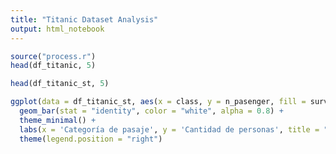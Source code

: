 ```yaml
---
title: "Titanic Dataset Analysis"
output: html_notebook
---
```

```r
source("process.r")
head(df_titanic, 5)
```
```r
head(df_titanic_st, 5)
```

```r
ggplot(data = df_titanic_st, aes(x = class, y = n_pasenger, fill = survived)) +
  geom_bar(stat = "identity", color = "white", alpha = 0.8) +
  theme_minimal() +
  labs(x = 'Categoría de pasaje', y = 'Cantidad de personas', title = "Estadística breve de sobrevivientes del Titanic") +
  theme(legend.position = "right")
```

